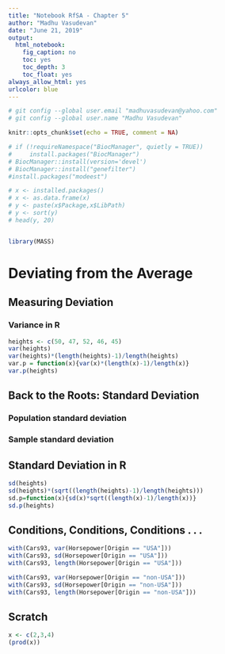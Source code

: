 ```yaml
---
title: "Notebook RfSA - Chapter 5"
author: "Madhu Vasudevan"
date: "June 21, 2019"
output:
  html_notebook:
    fig_caption: no
    toc: yes
    toc_depth: 3
    toc_float: yes
always_allow_html: yes
urlcolor: blue
---
```


```r
# git config --global user.email "madhuvasudevan@yahoo.com"
# git config --global user.name "Madhu Vasudevan"

knitr::opts_chunk$set(echo = TRUE, comment = NA)
```

```r
# if (!requireNamespace("BiocManager", quietly = TRUE))
#     install.packages("BiocManager")
# BiocManager::install(version='devel')
# BiocManager::install("genefilter")
#install.packages("modeest")

# x <- installed.packages()
# x <- as.data.frame(x)
# y <- paste(x$Package,x$LibPath)
# y <- sort(y)
# head(y, 20)


library(MASS)

```

# Deviating from the Average 

## Measuring Deviation

### Variance in R
```r
heights <- c(50, 47, 52, 46, 45)
var(heights)
var(heights)*(length(heights)-1)/length(heights)
var.p = function(x){var(x)*(length(x)-1)/length(x)}
var.p(heights)
```

## Back to the Roots: Standard Deviation

### Population standard deviation

### Sample standard deviation

## Standard Deviation in R

```r
sd(heights)
sd(heights)*(sqrt((length(heights)-1)/length(heights)))
sd.p=function(x){sd(x)*sqrt((length(x)-1)/length(x))}
sd.p(heights)
```

## Conditions, Conditions, Conditions . . .
```r
with(Cars93, var(Horsepower[Origin == "USA"]))
with(Cars93, sd(Horsepower[Origin == "USA"]))
with(Cars93, length(Horsepower[Origin == "USA"]))

with(Cars93, var(Horsepower[Origin == "non-USA"]))
with(Cars93, sd(Horsepower[Origin == "non-USA"]))
with(Cars93, length(Horsepower[Origin == "non-USA"]))

```


## Scratch
```r
x <- c(2,3,4)
(prod(x))
```

